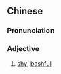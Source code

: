 {{also|祕四}}
==Chinese==
{{zh-forms|t2=祕四|alt=閉思,閉肆,秘思,祕思}}

===Pronunciation===
{{zh-pron
|mn=xm,tw:pì-sù/qz:pì-sìr
|cat=a
}}

===Adjective===
{{zh-adj}}

# {{lb|zh|Min Nan}} [[shy]]; [[bashful]]